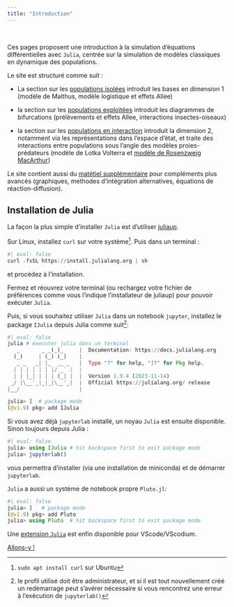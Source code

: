 ```yaml
---
title: "Introduction"
---
```

\

Ces pages proposent une introduction à la simulation d'équations différentielles avec `Julia`, centrée sur la simulation de modèles classiques en dynamique des populations.

Le site est structuré comme suit :

- La section sur les [populations isolées](pop_isolees.qmd) introduit les bases en dimension 1 (modèle de Malthus, modèle logistique et effets Allee)

- la section sur les [populations exploitées](pop_exploitees.qmd) introduit les diagrammes de bifurcations (prélèvements et effets Allee, interactions insectes-oiseaux)

- la section sur les [populations en interaction](pop_interactions.qmd) introduit la dimension 2, notamment via les représentations dans l'espace d'état, et traite des interactions entre populations sous l'angle des modèles proies-prédateurs (modèle de Lotka Volterra et [modèle de Rosenzweig MacArthur](pop_interactions2.qmd))

Le site contient aussi du [matétiel supplémentaire](annexes.qmd) pour compléments plus avancés (graphiques, methodes d'intégration alternatives, équations de réaction-diffusion).

## Installation de Julia

La façon la plus simple d'installer `Julia` est d'utiliser [juliaup](https://github.com/JuliaLang/juliaup). 

Sur Linux, installez `curl` sur votre système^[`sudo apt install curl` sur Ubuntu]. Puis dans un terminal :
```julia
#| eval: false
curl -fsSL https://install.julialang.org | sh
```
et procédez à l'installation. 

Fermez et réouvrez votre terminal (ou rechargez votre fichier de préférences comme vous l'indique l'installateur de juliaup) pour pouvoir exécuter `Julia`.

Puis, si vous souhaitez utiliser `Julia` dans un notebook `jupyter`, installez le package `IJulia` depuis Julia comme suit^[le profil utilisé doit être administrateur, et si il est tout nouvellement créé un redémarrage peut s'avérer nécessaire si vous rencontrez une erreur à l'exécution de `jupyterlab()`]:
```julia
#| eval: false
julia # executer julia dans un terminal
   _       _ _(_)_     |  Documentation: https://docs.julialang.org
  (_)     | (_) (_)    |
   _ _   _| |_  __ _   |  Type "?" for help, "]?" for Pkg help.
  | | | | | | |/ _` |  |
  | | |_| | | | (_| |  |  Version 1.9.4 (2023-11-14)
 _/ |\__'_|_|_|\__'_|  |  Official https://julialang.org/ release
|__/                   |

julia> ]  # package mode
(@v1.9) pkg> add IJulia 
```



Si vous avez déjà `jupyterlab` installé, un noyau `Julia` est ensuite disponible. Sinon toujours depuis Julia :
```julia
#| eval: false
julia> using IJulia # hit backspace first to exit package mode
julia> jupyterlab()
```
vous permettra d'installer (via une installation de miniconda) et de démarrer `jupyterlab`. 

`Julia` a aussi un système de notebook propre `Pluto.jl`:
```julia
#| eval: false
julia> ]   # package mode
(@v1.9) pkg> add Pluto
julia> using Pluto  # hit backspace first to exit package mode
```

Une [extension `Julia`](https://www.julia-vscode.org/docs/stable/setup/) est enfin disponible pour VScode/VScodium.

[Allons-y !](pop_isolees.qmd)